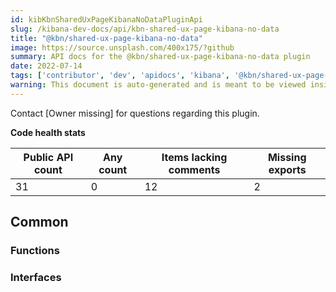 ```yaml
---
id: kibKbnSharedUxPageKibanaNoDataPluginApi
slug: /kibana-dev-docs/api/kbn-shared-ux-page-kibana-no-data
title: "@kbn/shared-ux-page-kibana-no-data"
image: https://source.unsplash.com/400x175/?github
summary: API docs for the @kbn/shared-ux-page-kibana-no-data plugin
date: 2022-07-14
tags: ['contributor', 'dev', 'apidocs', 'kibana', '@kbn/shared-ux-page-kibana-no-data']
warning: This document is auto-generated and is meant to be viewed inside our experimental, new docs system. Reach out in #docs-engineering for more info.
---
```




Contact [Owner missing] for questions regarding this plugin.

**Code health stats**

| Public API count  | Any count | Items lacking comments | Missing exports |
|-------------------|-----------|------------------------|-----------------|
| 31 | 0 | 12 | 2 |

## Common

### Functions
<DocDefinitionList data={kbnSharedUxPageKibanaNoDataObj.common.functions}/>

### Interfaces
<DocDefinitionList data={kbnSharedUxPageKibanaNoDataObj.common.interfaces}/>


